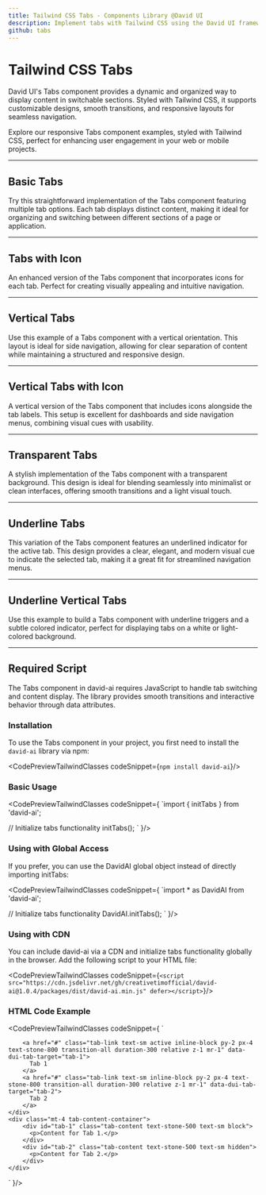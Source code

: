 ```yaml
---
title: Tailwind CSS Tabs - Components Library @David UI
description: Implement tabs with Tailwind CSS using the David UI framework. Check our examples that provide a dynamic and organized way to display content in switchable sections.
github: tabs
---
```


<ScriptLoader />

<InfoBadge />

# Tailwind CSS Tabs

David UI's Tabs component provides a dynamic and organized way to display content in switchable sections. Styled with Tailwind CSS, it supports customizable designs, smooth transitions, and responsive layouts for seamless navigation.

Explore our responsive Tabs component examples, styled with Tailwind CSS, perfect for enhancing user engagement in your web or mobile projects.

---

## Basic Tabs

Try this straightforward implementation of the Tabs component featuring multiple tab options. Each tab displays distinct content, making it ideal for organizing and switching between different sections of a page or application.

<PreviewWithCode relativePath="tabs/tabs-demo.tsx" language="html" />

---

## Tabs with Icon

An enhanced version of the Tabs component that incorporates icons for each tab. Perfect for creating visually appealing and intuitive navigation.

<PreviewWithCode relativePath="tabs/tabs-with-icon.tsx" language="html" />

---

## Vertical Tabs

Use this example of a Tabs component with a vertical orientation. This layout is ideal for side navigation, allowing for clear separation of content while maintaining a structured and responsive design.

<PreviewWithCode relativePath="tabs/vertical-tabs.tsx" language="html" />

---

## Vertical Tabs with Icon

A vertical version of the Tabs component that includes icons alongside the tab labels. This setup is excellent for dashboards and side navigation menus, combining visual cues with usability.

<PreviewWithCode relativePath="tabs/vertical-tabs-with-icon.tsx" language="html" />

---

## Transparent Tabs

A stylish implementation of the Tabs component with a transparent background. This design is ideal for blending seamlessly into minimalist or clean interfaces, offering smooth transitions and a light visual touch.

<PreviewWithCode relativePath="tabs/transparent-tabs.tsx" language="html" />

---

## Underline Tabs

This variation of the Tabs component features an underlined indicator for the active tab. This design provides a clear, elegant, and modern visual cue to indicate the selected tab, making it a great fit for streamlined navigation menus.

<PreviewWithCode relativePath="tabs/underline-tabs.tsx" language="html" />

---

## Underline Vertical Tabs

Use this example to build a Tabs component with underline triggers and a subtle colored indicator, perfect for displaying tabs on a white or light-colored background.

<PreviewWithCode relativePath="tabs/underline-vertical-tabs.tsx" language="html" />

---

## Required Script

The Tabs component in david-ai requires JavaScript to handle tab switching and content display. The library provides smooth transitions and interactive behavior through data attributes.

### Installation

To use the Tabs component in your project, you first need to install the `david-ai` library via npm:

<CodePreviewTailwindClasses codeSnippet={`npm install david-ai`}/>

### Basic Usage

<CodePreviewTailwindClasses codeSnippet={
`import { initTabs } from 'david-ai';

// Initialize tabs functionality
initTabs();
`
}/>

### Using with Global Access
If you prefer, you can use the DavidAI global object instead of directly importing initTabs:

<CodePreviewTailwindClasses codeSnippet={
`import * as DavidAI from 'david-ai';

// Initialize tabs functionality
DavidAI.initTabs();
`
}/>

### Using with CDN
You can include david-ai via a CDN and initialize tabs functionality globally in the browser. Add the following script to your HTML file:

<CodePreviewTailwindClasses codeSnippet={`<script src="https://cdn.jsdelivr.net/gh/creativetimofficial/david-ai@1.0.4/packages/dist/david-ai.min.js" defer></script>`}/>

### HTML Code Example

<CodePreviewTailwindClasses codeSnippet={
`<div class="relative tab-group">
    <div class="flex bg-stone-100 p-0.5 relative rounded-lg" role="tablist">
        <div class="absolute top-1 left-0.5 h-8 bg-white rounded-md shadow-sm transition-all duration-300 transform scale-x-0 translate-x-0 tab-indicator z-0"></div>

        <a href="#" class="tab-link text-sm active inline-block py-2 px-4 text-stone-800 transition-all duration-300 relative z-1 mr-1" data-dui-tab-target="tab-1">
          Tab 1
        </a>
        <a href="#" class="tab-link text-sm inline-block py-2 px-4 text-stone-800 transition-all duration-300 relative z-1 mr-1" data-dui-tab-target="tab-2">
          Tab 2
        </a>
    </div>
    <div class="mt-4 tab-content-container">
        <div id="tab-1" class="tab-content text-stone-500 text-sm block">
          <p>Content for Tab 1.</p>
        </div>
        <div id="tab-2" class="tab-content text-stone-500 text-sm hidden">
          <p>Content for Tab 2.</p>
        </div>
    </div>
</div>`
}/>
